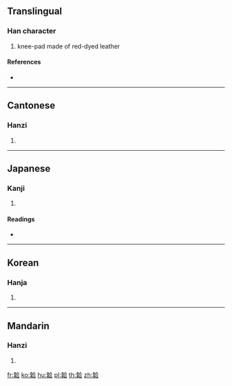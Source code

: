 {{character info/new}}
==Translingual==

===Han character===
{{Han char|rn=178|rad=韋|as=06|sn=15|four=48561|canj=DQOMR}}

# knee-pad made of red-dyed leather

====References====
* {{Han ref|kx=1394.080|dkj=43135|dj=1909.030|hdz=74505.180|uh=97D0|ud=38864|bh=E8B4|bd=59572}}

----

==Cantonese==

===Hanzi===
{{yue-hanzi|jyut=gaap3|y=gaap3}}

# {{defn|lang=yue|sort=韋06}}

----

==Japanese==

===Kanji===
{{ja-kanji|grade=|rs=韋06}}

# {{defn|lang=ja|sort=韋06}}

====Readings====
* {{ja-readings|on=[[こう]] (kō), [[きょう]] (kyō)|kun=[[かわ]] (kawa)}}

----

==Korean==

===Hanja===
{{ko-hanja|hangeul=갑|eumhun=|rv=gap|mr=kap|y=kap}}

# {{defn|lang=ko|sort=韋06}}

----

==Mandarin==

===Hanzi===
{{cmn-hanzi|pin=[[gé]] ([[ge2]])|wg=ko<sup>2</sup>}}

# {{defn|lang=cmn|sort=韋06}}

[[fr:韐]]
[[ko:韐]]
[[hu:韐]]
[[pl:韐]]
[[th:韐]]
[[zh:韐]]